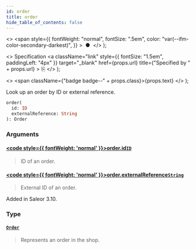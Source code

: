 ```yaml
---
id: order
title: order
hide_table_of_contents: false
---
```


  <>
    <span
      style={{
        fontWeight: "normal",
        fontSize: ".5em",
        color: "var(--ifm-color-secondary-darkest)",
      }}
    >
      &nbsp;●&nbsp;
    </span>
  </>
);

  <>
    Specification
    <a
      className="link"
      style={{ fontSize: "1.5em", paddingLeft: "4px" }}
      target="\_blank"
      href={props.url}
      title={"Specified by " + props.url}
    >
      ⎘
    </a>
  </>
);

  <>
    <span className={"badge badge--" + props.class}>{props.text}</span>
  </>
);

Look up an order by ID or external reference.

```graphql
order(
  id: ID
  externalReference: String
): Order
```

### Arguments

#### [<code style={{ fontWeight: 'normal' }}>order.<b>id</b></code>](#)<Bullet />[`ID`](../../api-reference/miscellaneous/scalars/id) <Badge class="secondary" text="scalar"/> <Badge class="secondary" text="miscellaneous"/>

> ID of an order.

#### [<code style={{ fontWeight: 'normal' }}>order.<b>externalReference</b></code>](#)<Bullet />[`String`](../../api-reference/miscellaneous/scalars/string) <Badge class="secondary" text="scalar"/> <Badge class="secondary" text="miscellaneous"/>

> External ID of an order.

Added in Saleor 3.10.

>

### Type

#### [`Order`](../../api-reference/orders/objects/order) <Badge class="secondary" text="object"/> <Badge class="secondary" text="orders"/>

> Represents an order in the shop.
